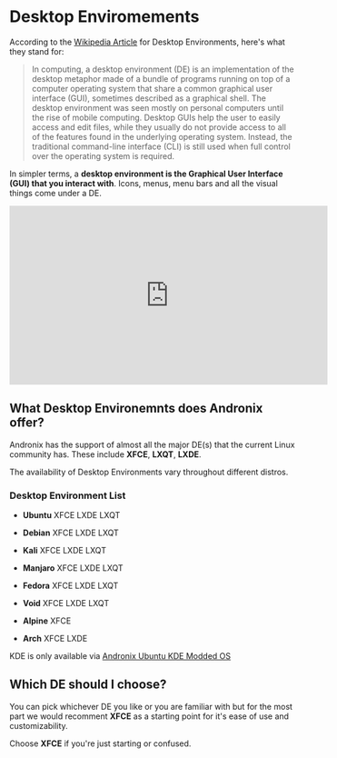 
# Desktop Enviromements
According to the [Wikipedia Article](https://en.wikipedia.org/wiki/Desktop_environment) for Desktop Environments, here's what they stand for:

> In computing, a desktop environment (DE) is an implementation of the desktop metaphor made of a bundle of programs running on top of a computer operating system that share a common graphical user interface (GUI), sometimes described as a graphical shell. The desktop environment was seen mostly on personal computers until the rise of mobile computing. Desktop GUIs help the user to easily access and edit files, while they usually do not provide access to all of the features found in the underlying operating system. Instead, the traditional command-line interface (CLI) is still used when full control over the operating system is required.

In simpler terms, a **desktop environment is the Graphical User Interface (GUI) that you interact with**. Icons, menus, menu bars and all the visual things come under a DE.

<iframe width="560" height="315" src="https://www.youtube.com/embed/2sBsxrWD9to" title="YouTube video player" frameborder="0" allow="accelerometer; autoplay; clipboard-write; encrypted-media; gyroscope; picture-in-picture" allowfullscreen></iframe>

## What Desktop Environemnts does Andronix offer?

Andronix has the support of almost all the major DE(s) that the current Linux community has. These include **XFCE**, **LXQT**, **LXDE**.

<Callout type="warning">The availability of Desktop Environments vary throughout different distros.</Callout>

### Desktop Environment List

- **Ubuntu** <Badge>XFCE</Badge> <Badge>LXDE</Badge> <Badge>LXQT</Badge>

- **Debian** <Badge>XFCE</Badge> <Badge>LXDE</Badge> <Badge>LXQT</Badge>

- **Kali** <Badge>XFCE</Badge> <Badge>LXDE</Badge> <Badge>LXQT</Badge>

- **Manjaro** <Badge>XFCE</Badge> <Badge>LXDE</Badge> <Badge>LXQT</Badge>

- **Fedora** <Badge>XFCE</Badge> <Badge>LXDE</Badge> <Badge>LXQT</Badge>

- **Void** <Badge>XFCE</Badge> <Badge>LXDE</Badge> <Badge>LXQT</Badge>

- **Alpine** <Badge>XFCE</Badge>

- **Arch** <Badge>XFCE</Badge> <Badge>LXDE</Badge>

<Callout type="info">KDE is only available via [Andronix Ubuntu KDE Modded OS](/modded-os/modded-os)</Callout>


## Which DE should I choose?

You can pick whichever DE you like or you are familiar with but for the most part we would recomment **XFCE** as a starting point for it's ease of use and customizability.

<Callout type="default">Choose **XFCE** if you're just starting or confused.</Callout>


